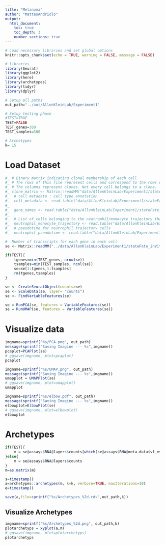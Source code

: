 ```yaml
---
title: "Melanoma"
author: "MatteoAndriolo"
output: 
  html_document: 
    toc: true
    toc_depth: 3
    number_sections: true
---
```


```r
# Load necessary libraries and set global options
knitr::opts_chunk$set(echo = TRUE, warning = FALSE, message = FALSE)

# libraries
library(Seurat)
library(ggplot2)
library(here)
library(archetypes)
library(tidyr)
library(dplyr)

# Setup all paths
out_path="../out/AllonKleinLab/Experiment1"

# Setup testing phase
#TEST=TRUE
TEST=FALSE
TEST_genes=300
TEST_samples=500

# Archetypes
k= 15
```

# Load Dataset
```r
#_ # Binary matrix indicating clonal membership of each cell
#_ # The rows of this file represent cells and correspond to the rows of _counts_matrix_in_vitro_ (above).
#_ # The columns represent clones. Not every cell belongs to a clone. 
#_ clone_matrix <- Matrix::readMM("data/AllonKleinLab/Experiment1/stateFate_inVitro_clone_matrix.mtx")
#_  # cell metadata : cell type annotation
#_  cell_metadata <- read.table("data/AllonKleinLab/Experiment1/stateFate_inVitro_metadata.txt",header=TRUE,sep = "\t" )
#_  
#_  gene_names <- read.table("data/AllonKleinLab/Experiment1/stateFate_inVitro_gene_names.txt")
#_  
#_  # List of cells belonging to the neutrophil/monocyte trajectory that were used in becnmark analysis
#_  neutrophil_monocyte_trajectory <- read.table("data/AllonKleinLab/Experiment1/stateFate_inVitro_neutrophil_monocyte_trajectory.txt",header=TRUE,sep="\t")
#_  # pseudotime for neutrophil trajectory cells
#_  neutrophil_pseudotime <- read.table("data/AllonKleinLab/Experiment1/stateFate_inVitro_neutrophil_pseudotime.txt",header=TRUE, sep="\t")

#  Number of transcripts for each gene in each cell
se <- Matrix::readMM("../data/AllonKleinLab/Experiment1/stateFate_inVitro_normed_counts.mtx" )

if(TEST){
    tgenes=min(TEST_genes, nrow(se))
    tsamples=min(TEST_samples, ncol(se))
    se=se[1:tgenes,1:tsamples]
    rm(tgenes,tsamples)
}

se <- CreateSeuratObject(counts=se)
se <- ScaleData(se, layer= "counts") 
se <- FindVariableFeatures(se)

se = RunPCA(se, features = VariableFeatures(se))
se = RunUMAP(se, features = VariableFeatures(se))
```

# Visualize data
```r
imgname=sprintf("%s/PCA.png", out_path)
message(sprintf("Saving Imagine --- %s",imgname))
pcaplot=PCAPlot(se)
# ggsave(imgname, plot=pcaplot)
pcaplot
```

```r
imgname=sprintf("%s/UMAP.png", out_path)
message(sprintf("Saving Imagine --- %s",imgname))
umapplot = UMAPPlot(se)
# ggsave(imgname, plot=umapplot)
umapplot
```

```r
imgname=sprintf("%s/elbow.pdf", out_path)
message(sprintf("Saving Imagine --- %s",imgname))
elbowplot=ElbowPlot(se)
# ggsave(imgname, plot=elbowplot)
elbowplot
```

# Archetypes
```r
if(TEST){
    m = se@assays$RNA@layers$counts[which(se@assays$RNA@meta.data$vf_vst_counts_rank>0),]
}else{
    m = se@assays$RNA@layers$counts
}
m=as.matrix(m)

s=timestamp()
a=archetypes::archetypes(m, k=k, verbose=TRUE, maxIterations=10)
e=timestamp()

save(a,file=sprintf("%s/Archetypes_%2d.rds",out_path,k))
```

## Visualize Archetypes
```r
imgname=sprintf("%s/Archetypes_%2d.png", out_path,k)
plotarchetyps = xyplot(a,m)
# ggsave(imgname, plot=plotarchetyps)
plotarchetyps
```
